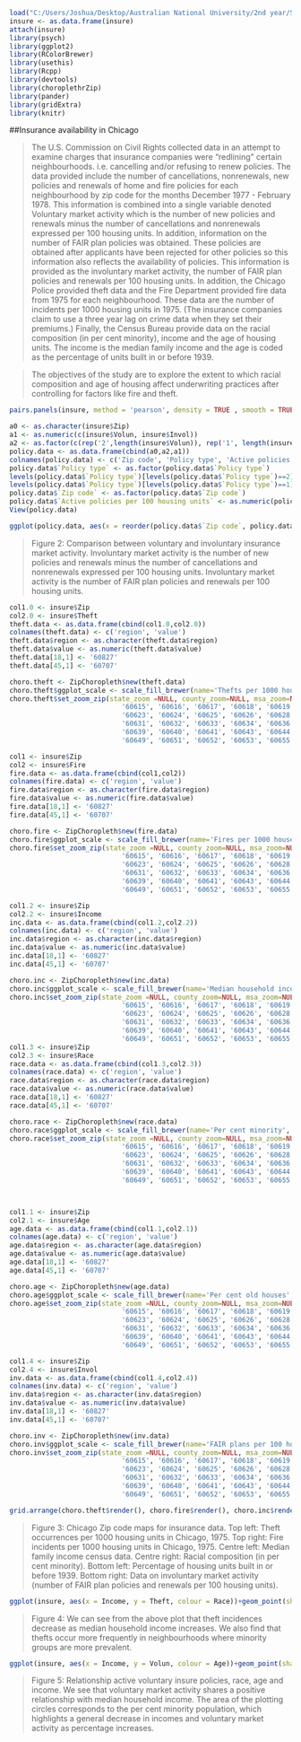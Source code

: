 ```r
load("C:/Users/Joshua/Desktop/Australian National University/2nd year/Semester 2/STAT3011- Graphical Data Analysis/classdata (1).RData")
insure <- as.data.frame(insure)
attach(insure)
library(psych)
library(ggplot2)
library(RColorBrewer)
library(usethis)
library(Rcpp)
library(devtools)
library(choroplethrZip)
library(pander)
library(gridExtra)
library(knitr)
```

##Insurance availability in Chicago

>The U.S. Commission on Civil Rights collected data in an attempt to
examine charges that insurance companies were "redlining" certain
neighbourhoods.  i.e.  cancelling and/or refusing to renew policies.
The data provided include the number of cancellations, nonrenewals, new
policies and renewals of home and fire policies for each neighbourhood
by zip code for the months December 1977 - February 1978.  This
information is combined into a single variable denoted Voluntary market
activity which is the number of new policies and renewals minus the
number of cancellations and nonrenewals expressed per 100 housing
units.  In addition, information on the number of FAIR plan policies
was obtained.  These policies are obtained after applicants have been
rejected for other policies so this information also reflects the
availability of policies.  This information is provided as the
involuntary market activity, the number of FAIR plan policies and
renewals per 100 housing units.  In addition, the Chicago Police
provided theft data and the Fire Department provided fire data from
1975 for each neighbourhood.  These data are the number of incidents
per 1000 housing units in 1975.  (The insurance companies claim to use
a three year lag on crime data when they set their premiums.) Finally,
the Census Bureau provide data on the racial composition (in per cent
minority), income and the age of housing units.  The income is the
median family income and the age is coded as the percentage of units
built in or before 1939.

>The objectives of the study are to explore the extent to which racial
composition and age of housing affect underwriting practices after
controlling for factors like fire and theft.

```r
pairs.panels(insure, method = 'pearson', density = TRUE , smooth = TRUE, ellipses = FALSE, cor = TRUE, scale = TRUE, cex.cor = 2, hist.col = '#00AFBB', rug = FALSE)
```

```r
a0 <- as.character(insure$Zip)
a1 <- as.numeric(c(insure$Volun, insure$Invol))
a2 <- as.factor(c(rep('2',length(insure$Volun)), rep('1', length(insure$Invol))))
policy.data <- as.data.frame(cbind(a0,a2,a1))
colnames(policy.data) <- c('Zip code', 'Policy type', 'Active policies per 100 housing units')
policy.data$`Policy type` <- as.factor(policy.data$`Policy type`)
levels(policy.data$`Policy type`)[levels(policy.data$`Policy type`)==2] <- 'Voluntary'
levels(policy.data$`Policy type`)[levels(policy.data$`Policy type`)==1] <- 'Involuntary'
policy.data$`Zip code` <- as.factor(policy.data$`Zip code`)
policy.data$`Active policies per 100 housing units` <- as.numeric(policy.data$`Active policies per 100 housing units`)
View(policy.data)
```


```r
ggplot(policy.data, aes(x = reorder(policy.data$`Zip code`, policy.data$`Active policies per 100 housing units`), y = policy.data$`Active policies per 100 housing units`, fill = policy.data$`Policy type`)) + geom_bar(alpha = 0.5, lwd = 0.2, position=position_dodge(), stat="identity") + labs(x = 'Zip Code') + ggtitle('Active Policies Per 100 Households') + theme_classic() + theme(legend.position = 'bottom', legend.title = element_blank(), plot.title = element_text(hjust = 0.5), legend.spacing.x = unit(0.5, 'cm'), axis.title.y = element_blank(), axis.text.y = element_blank(), axis.line.y = element_blank(), axis.ticks.y = element_blank(), axis.ticks.x = element_line(size = 0.3), axis.line.x = element_line(size = 0.3)) +  theme(axis.text.x = element_text(angle = 90, hjust = 1)) + theme(axis.text.y = element_text(angle = 90, hjust = 1))

```

>Figure 2: Comparison between voluntary and involuntary insurance market activity. Involuntary market
activity is the number of new policies and renewals minus the
number of cancellations and nonrenewals expressed per 100 housing
units. Involuntary market activity is the number of FAIR plan policies and
renewals per 100 housing units.

```r

col1.0 <- insure$Zip
col2.0 <- insure$Theft
theft.data <- as.data.frame(cbind(col1.0,col2.0))
colnames(theft.data) <- c('region', 'value')
theft.data$region <- as.character(theft.data$region)
theft.data$value <- as.numeric(theft.data$value)
theft.data[18,1] <- '60827'
theft.data[45,1] <- '60707'

choro.theft <- ZipChoropleth$new(theft.data)
choro.theft$ggplot_scale <- scale_fill_brewer(name='Thefts per 1000 houses', palette = 'BuPu', drop=FALSE)
choro.theft$set_zoom_zip(state_zoom =NULL, county_zoom=NULL, msa_zoom=NULL, zip_zoom = c('60607', '60608', '60609', '60610', '60611', '60612', '60613', '60614',
                            '60615', '60616', '60617', '60618', '60619', '60620', '60621', '60622',
                            '60623', '60624', '60625', '60626', '60628', '60629', '60630', '60827',
                            '60631', '60632', '60633', '60634', '60636', '60637', '60638', '60707',
                            '60639', '60640', '60641', '60643', '60644', '60645', '60646', '60647',
                            '60649', '60651', '60652', '60653', '60655', '60656', '60657'))

col1 <- insure$Zip
col2 <- insure$Fire
fire.data <- as.data.frame(cbind(col1,col2))
colnames(fire.data) <- c('region', 'value')
fire.data$region <- as.character(fire.data$region)
fire.data$value <- as.numeric(fire.data$value)
fire.data[18,1] <- '60827'
fire.data[45,1] <- '60707'

choro.fire <- ZipChoropleth$new(fire.data)
choro.fire$ggplot_scale <- scale_fill_brewer(name='Fires per 1000 houses', palette = 'YlOrRd', drop=FALSE)
choro.fire$set_zoom_zip(state_zoom =NULL, county_zoom=NULL, msa_zoom=NULL, zip_zoom = c('60607', '60608', '60609', '60610', '60611', '60612', '60613', '60614',
                            '60615', '60616', '60617', '60618', '60619', '60620', '60621', '60622',
                            '60623', '60624', '60625', '60626', '60628', '60629', '60630', '60827',
                            '60631', '60632', '60633', '60634', '60636', '60637', '60638', '60707',
                            '60639', '60640', '60641', '60643', '60644', '60645', '60646', '60647',
                            '60649', '60651', '60652', '60653', '60655', '60656', '60657'))

col1.2 <- insure$Zip
col2.2 <- insure$Income
inc.data <- as.data.frame(cbind(col1.2,col2.2))
colnames(inc.data) <- c('region', 'value')
inc.data$region <- as.character(inc.data$region)
inc.data$value <- as.numeric(inc.data$value)
inc.data[18,1] <- '60827'
inc.data[45,1] <- '60707'

choro.inc <- ZipChoropleth$new(inc.data)
choro.inc$ggplot_scale <- scale_fill_brewer(name='Median household income', palette = 'Blues', drop=FALSE, direction = -1)
choro.inc$set_zoom_zip(state_zoom =NULL, county_zoom=NULL, msa_zoom=NULL, zip_zoom = c('60607', '60608', '60609', '60610', '60611', '60612', '60613', '60614',
                            '60615', '60616', '60617', '60618', '60619', '60620', '60621', '60622',
                            '60623', '60624', '60625', '60626', '60628', '60629', '60630', '60827',
                            '60631', '60632', '60633', '60634', '60636', '60637', '60638', '60707',
                            '60639', '60640', '60641', '60643', '60644', '60645', '60646', '60647',
                            '60649', '60651', '60652', '60653', '60655', '60656', '60657'))
col1.3 <- insure$Zip
col2.3 <- insure$Race
race.data <- as.data.frame(cbind(col1.3,col2.3))
colnames(race.data) <- c('region', 'value')
race.data$region <- as.character(race.data$region)
race.data$value <- as.numeric(race.data$value)
race.data[18,1] <- '60827'
race.data[45,1] <- '60707'

choro.race <- ZipChoropleth$new(race.data)
choro.race$ggplot_scale <- scale_fill_brewer(name='Per cent minority', palette = 'PuRd', drop=FALSE)
choro.race$set_zoom_zip(state_zoom =NULL, county_zoom=NULL, msa_zoom=NULL, zip_zoom = c('60607', '60608', '60609', '60610', '60611', '60612', '60613', '60614',
                            '60615', '60616', '60617', '60618', '60619', '60620', '60621', '60622',
                            '60623', '60624', '60625', '60626', '60628', '60629', '60630', '60827',
                            '60631', '60632', '60633', '60634', '60636', '60637', '60638', '60707',
                            '60639', '60640', '60641', '60643', '60644', '60645', '60646', '60647',
                            '60649', '60651', '60652', '60653', '60655', '60656', '60657'))



col1.1 <- insure$Zip
col2.1 <- insure$Age
age.data <- as.data.frame(cbind(col1.1,col2.1))
colnames(age.data) <- c('region', 'value')
age.data$region <- as.character(age.data$region)
age.data$value <- as.numeric(age.data$value)
age.data[18,1] <- '60827'
age.data[45,1] <- '60707'

choro.age <- ZipChoropleth$new(age.data)
choro.age$ggplot_scale <- scale_fill_brewer(name='Per cent old houses', palette = 'YlGn', drop=FALSE)
choro.age$set_zoom_zip(state_zoom =NULL, county_zoom=NULL, msa_zoom=NULL, zip_zoom = c('60607', '60608', '60609', '60610', '60611', '60612', '60613', '60614',
                            '60615', '60616', '60617', '60618', '60619', '60620', '60621', '60622',
                            '60623', '60624', '60625', '60626', '60628', '60629', '60630', '60827',
                            '60631', '60632', '60633', '60634', '60636', '60637', '60638', '60707',
                            '60639', '60640', '60641', '60643', '60644', '60645', '60646', '60647',
                            '60649', '60651', '60652', '60653', '60655', '60656', '60657'))

col1.4 <- insure$Zip
col2.4 <- insure$Invol
inv.data <- as.data.frame(cbind(col1.4,col2.4))
colnames(inv.data) <- c('region', 'value')
inv.data$region <- as.character(inv.data$region)
inv.data$value <- as.numeric(inv.data$value)
inv.data[18,1] <- '60827'
inv.data[45,1] <- '60707'

choro.inv <- ZipChoropleth$new(inv.data)
choro.inv$ggplot_scale <- scale_fill_brewer(name='FAIR plans per 100 houses', palette = 'YlOrBr', drop=FALSE)
choro.inv$set_zoom_zip(state_zoom =NULL, county_zoom=NULL, msa_zoom=NULL, zip_zoom = c('60607', '60608', '60609', '60610', '60611', '60612', '60613', '60614',
                            '60615', '60616', '60617', '60618', '60619', '60620', '60621', '60622',
                            '60623', '60624', '60625', '60626', '60628', '60629', '60630', '60827',
                            '60631', '60632', '60633', '60634', '60636', '60637', '60638', '60707',
                            '60639', '60640', '60641', '60643', '60644', '60645', '60646', '60647',
                            '60649', '60651', '60652', '60653', '60655', '60656', '60657'))

grid.arrange(choro.theft$render(), choro.fire$render(), choro.inc$render(), choro.race$render(), choro.age$render(), choro.inv$render(), ncol=2, nrow=3)
```

>Figure 3: Chicago Zip code maps for insurance data. Top left: Theft occurrences per 1000 housing units in Chicago, 1975. Top right: Fire incidents per 1000 housing units in Chicago, 1975. Centre left: Median family income census data. Centre right: Racial composition (in per cent minority). Bottom left: Percentage of housing units built in or before 1939. Bottom right: Data on involuntary market activity (number of FAIR plan policies and renewals per 100 housing units).

```r
ggplot(insure, aes(x = Income, y = Theft, colour = Race))+geom_point(shape = 19, size = 3, alpha = 0.6) +scale_colour_gradient(low = "orange", high = "brown")+labs(x = 'Median Household Income', y= 'Theft incidents Per 1000 Houses)')+ggtitle('Relationship between thefts, race and income')+theme_light()
```

>Figure 4: We can see from the above plot that theft incidences decrease as median household income increases. We also find that thefts occur more frequently in neighbourhoods where minority groups are more prevalent. 

```r
ggplot(insure, aes(x = Income, y = Volun, colour = Age))+geom_point(shape = 19, size = Race/10, alpha = 0.6) +scale_colour_gradient(low = "yellow3", high = "darkgreen")+labs(x = 'Median Household Income', y= 'Voluntary Market Activity)')+theme_light()
```

>Figure 5: Relationship active voluntary insure policies, race, age and income. We see that voluntary market activity shares a positive relationship with median household income. The area of the plotting circles corresponds to the per cent minority population, which highlights a general decrease in incomes and voluntary market activity as percentage increases. 
